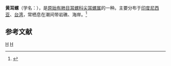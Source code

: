 {{Speciesbox
| taxon = Melampus flavus
| binomial_authority = (Gmelin, 1791)
}}
'''黄耳螺'''（学名：''{{lang|la|Melampus flavus}}''），是[[原始有肺目|原始有肺目]][[耳螺科|耳螺科]][[尖耳螺属|尖耳螺属]]的一种。主要分布于[[印度尼西亚|印度尼西亚]]、[[台湾|台湾]]，常栖息在潮间带岩礁、海岸。<ref>{{cite web|url=http://shell.sinica.edu.tw/chinese/shellbase_detail.php?science_no=1877|title=国际贝库：黄耳螺|publisher=台湾贝类资料库|accessdate=2009-08-11|archive-date=2016-03-04|archive-url=https://web.archive.org/web/20160304103957/http://shell.sinica.edu.tw/chinese/shellbase_detail.php?science_no=1877|dead-url=no}}</ref>

== 参考文献 ==
{{reflist}}
{{taxonbar}}
[[Category:_1791年描述的动物|H]]
[[Category:尖耳螺属|H]]